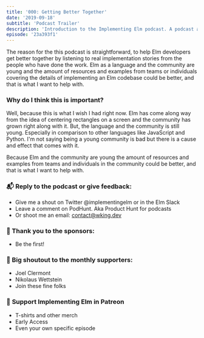 ```yaml
---
title: '000: Getting Better Together'
date: '2019-09-18'
subtitle: 'Podcast Trailer'
description: 'Introduction to the Implementing Elm podcast. A podcast about the Elm development language.'
episode: '23a393f1'
---
```


The reason for the this podcast is straightforward, to help Elm developers get better together by listening to real implementation stories from the people who have done the work. Elm as a language and the community are young and the amount of resources and examples from teams or individuals covering the details of implementing an Elm codebase could be better, and that is what I want to help with.

### Why do I think this is important?

Well, because this is what I wish I had right now. Elm has come along way from the idea of centering rectangles on a screen and the community has grown right along with it. But, the language and the community is still young. Especially in comparison to other languages like JavaScript and Python. I'm not saying being a young community is bad but there is a cause and effect that comes with it.

Because Elm and the community are young the amount of resources and examples from teams and individuals in the community could be better, and that is what I want to help with.

### <span className="pr-2">📬</span> Reply to the podcast or give feedback:

- Give me a shout on Twitter <Link className="link" to="https://twitter.com/implementingelm">@implementingelm</Link> or in the <Link className="link" to="https://elmlang.herokuapp.com/">Elm Slack</Link>
- Leave a comment on <Link className="link" to="https://podhunt.app/">PodHunt</Link>. Aka Product Hunt for podcasts
- Or shoot me an email: contact@wking.dev

### <span className="pr-2">📣</span> Thank you to the sponsors:

- <Link className="link" to="https://www.patreon.com/implementingelm">
    Be the first!
  </Link>

### <span className="pr-2">🙌</span> Big shoutout to the monthly supporters:

- <Link className="link" to="https://twitter.com/jclermont">
    Joel Clermont
  </Link>
- <Link className="link" to="https://github.com/ni-ko-o-kin">
    Nikolaus Wettstein
  </Link>
- <Link className="link" to="https://www.patreon.com/implementingelm">
    Join these fine folks
  </Link>

### <span className="pr-2">💸</span> <Link className="link" to="https://www.patreon.com/implementingelm">Support Implementing Elm in Patreon</Link>

- T-shirts and other merch
- Early Access
- Even your own specific episode
